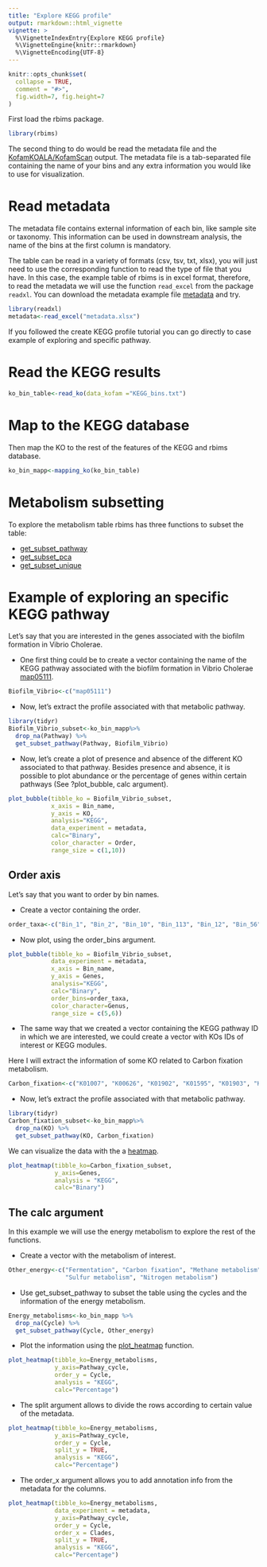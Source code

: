 ```yaml
---
title: "Explore KEGG profile"
output: rmarkdown::html_vignette
vignette: >
  %\VignetteIndexEntry{Explore KEGG profile}
  %\VignetteEngine{knitr::rmarkdown}
  %\VignetteEncoding{UTF-8}
---
```


```r
knitr::opts_chunk$set(
  collapse = TRUE,
  comment = "#>",
  fig.width=7, fig.height=7
)
```

First load the rbims package.

```r
library(rbims)
```

The second thing to do would be read the
metadata file and the [KofamKOALA/KofamScan](https://github.com/mirnavazquez/RbiMs/blob/main/inst/extdata/KEGG_bins.txt) output. The metadata file is a tab-separated file containing the name of your bins and any extra information you would like to use for
visualization.

# Read metadata

The metadata file contains external information of each bin, like sample site or taxonomy. This information can be used in downstream analysis, the name of the bins at the first column is mandatory.

The table can be read in a variety of formats (csv, tsv, txt, xlsx), you will just need to use the corresponding function to read the type of  file that you have. In this case, the example table of rbims is in excel format, therefore, to read the metadata we will use the function `read_excel` from the package `readxl`. You can download the metadata example file [metadata](https://github.com/mirnavazquez/RbiMs/blob/main/inst/extdata/metadata.xlsx) and try.


```r
library(readxl)
metadata<-read_excel("metadata.xlsx")
```

If you followed the create KEGG profile tutorial you can go directly to case example of exploring and specific pathway.

# Read the KEGG results

```r
ko_bin_table<-read_ko(data_kofam ="KEGG_bins.txt")
```

# Map to the KEGG database

Then map the KO to the rest of the features of the KEGG and rbims database.

```r
ko_bin_mapp<-mapping_ko(ko_bin_table)
```

# Metabolism subsetting

To explore the metabolism table rbims has three functions to subset the table:

- [get_subset_pathway](https://mirnavazquez.github.io/RbiMs/reference/get_subset_pathway.html)
- [get_subset_pca](https://mirnavazquez.github.io/RbiMs/reference/get_subset_pca.html)
- [get_subset_unique](https://mirnavazquez.github.io/RbiMs/reference/get_subset_unique.html)

# Example of exploring an specific KEGG pathway

Let’s say that you are interested in the genes associated with the
biofilm formation in Vibrio Cholerae.

-   One first thing could be to create a vector containing the name of
    the KEGG pathway associated with the biofilm formation in Vibrio
    Cholerae [map05111](https://www.kegg.jp/pathway/map05111).

```r
Biofilm_Vibrio<-c("map05111")
```

-   Now, let’s extract the profile associated with that metabolic
    pathway.

```r
library(tidyr)
Biofilm_Vibrio_subset<-ko_bin_mapp%>%
  drop_na(Pathway) %>%
  get_subset_pathway(Pathway, Biofilm_Vibrio) 
```

-   Now, let’s create a plot of presence and absence of the different KO
associated to that pathway. Besides presence and absence, it is
possible to plot abundance or the percentage of genes within certain
pathways (See ?plot\_bubble, calc argument).
    
```r
plot_bubble(tibble_ko = Biofilm_Vibrio_subset,
            x_axis = Bin_name, 
            y_axis = KO,
            analysis="KEGG",
            data_experiment = metadata,
            calc="Binary",
            color_character = Order,
            range_size = c(1,10)) 
```

## Order axis

Let’s say that you want to order by bin names.

-   Create a vector containing the order.

```r
order_taxa<-c("Bin_1", "Bin_2", "Bin_10", "Bin_113", "Bin_12", "Bin_56")
```

-   Now plot, using the order\_bins argument.

```r
plot_bubble(tibble_ko = Biofilm_Vibrio_subset,
            data_experiment = metadata,
            x_axis = Bin_name,
            y_axis = Genes,
            analysis="KEGG",
            calc="Binary",
            order_bins=order_taxa,
            color_character=Genus,
            range_size = c(5,6))
```

-   The same way that we created a vector containing the KEGG pathway ID in which we are interested, we could create a vector with KOs IDs of interest or KEGG modules.

Here I will extract the information of some KO related to Carbon fixation metabolism.

```r
Carbon_fixation<-c("K01007", "K00626", "K01902", "K01595", "K01903", "K00170", "K00169", "K00171", "K00172", "K00241")
```

-   Now, let’s extract the profile associated with that metabolic
    pathway.

```r
library(tidyr)
Carbon_fixation_subset<-ko_bin_mapp%>%
  drop_na(KO) %>%
  get_subset_pathway(KO, Carbon_fixation) 
```

We can visualize the data with the a [heatmap](https://mirnavazquez.github.io/RbiMs/reference/plot_heatmap.html).

```r
plot_heatmap(tibble_ko=Carbon_fixation_subset, 
             y_axis=Genes,
             analysis = "KEGG",
             calc="Binary")
```

## The calc argument

In this example we will use the energy metabolism to explore the rest of the functions.

- Create a vector with the metabolism of interest.

```r
Other_energy<-c("Fermentation", "Carbon fixation", "Methane metabolism", 
                "Sulfur metabolism", "Nitrogen metabolism")
```

- Use get_subset_pathway to subset the table using the cycles and the information of the energy metabolism.

```r
Energy_metabolisms<-ko_bin_mapp %>%
  drop_na(Cycle) %>%
  get_subset_pathway(Cycle, Other_energy)
```

- Plot the information using the [plot_heatmap](https://mirnavazquez.github.io/RbiMs/reference/plot_heatmap.html) function.

```r
plot_heatmap(tibble_ko=Energy_metabolisms, 
             y_axis=Pathway_cycle,
             order_y = Cycle,
             analysis = "KEGG",
             calc="Percentage")
```

- The split argument allows to divide the rows according to certain value of the metadata. 

```r
plot_heatmap(tibble_ko=Energy_metabolisms, 
             y_axis=Pathway_cycle,
             order_y = Cycle,
             split_y = TRUE,
             analysis = "KEGG",
             calc="Percentage")
```

- The order_x argument allows you to add annotation info from the metadata for the columns. 

```r
plot_heatmap(tibble_ko=Energy_metabolisms,
             data_experiment = metadata,
             y_axis=Pathway_cycle,
             order_y = Cycle,
             order_x = Clades,
             split_y = TRUE,
             analysis = "KEGG",
             calc="Percentage")
```


